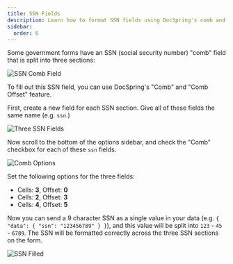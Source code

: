 ```yaml
---
title: SSN Fields
description: Learn how to format SSN fields using DocSpring's comb and comb offset features
sidebar:
  order: 6
---
```


Some government forms have an SSN (social security number) "comb" field that is split into three sections:

![SSN Comb Field](@images/template_editor/ssn-comb.png)

To fill out this SSN field, you can use DocSpring's "Comb" and "Comb Offset" feature.

First, create a new field for each SSN section. Give all of these fields the same name (e.g. `ssn`.)

![Three SSN Fields](@images/template_editor/three-ssn-fields.png)

Now scroll to the bottom of the options sidebar, and check the "Comb" checkbox for each of these `ssn` fields.

![Comb Options](@images/template_editor/comb-options.png)

Set the following options for the three fields:

- Cells: **3**, Offset: **0**
- Cells: **2**, Offset: **3**
- Cells: **4**, Offset: **5**

Now you can send a 9 character SSN as a single value in your data (e.g. `{ "data": { "ssn": "123456789" } }`), and this value will be split into `123` - `45` - `6789`. The SSN will be formatted correctly across the three SSN sections on the form.

![SSN Filled](@images/template_editor/ssn-filled.png)
